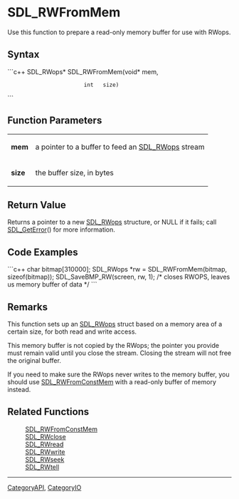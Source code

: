 <!-- pragma section-numbers off -->
<!-- pragma disable-camelcase -->

= SDL_RWFromMem =
Use this function to prepare a read-only memory buffer for use with RWops.


== Syntax ==
```c++
SDL_RWops* SDL_RWFromMem(void* mem,
                         int   size)
```

== Function Parameters ==
{|
|'''mem'''
|a pointer to a buffer to feed an [[SDL_RWops]] stream
|-
|'''size'''
|the buffer size, in bytes
|}

== Return Value ==
Returns a pointer to a new [[SDL_RWops]] structure, or NULL if it fails; call [[SDL_GetError]]() for more information.

== Code Examples ==
```c++
char bitmap[310000];
SDL_RWops *rw = SDL_RWFromMem(bitmap, sizeof(bitmap));
SDL_SaveBMP_RW(screen, rw, 1);  /* closes RWOPS, leaves us memory buffer of data */
```

== Remarks ==
This function sets up an [[SDL_RWops]] struct based on a memory area of a certain size, for both read and write access.

This memory buffer is not copied by the RWops; the pointer you provide must remain valid until you close the stream. Closing the stream will not free the original buffer.

If you need to make sure the RWops never writes to the memory buffer, you should use [[SDL_RWFromConstMem]] with a read-only buffer of memory instead.

== Related Functions ==
:[[SDL_RWFromConstMem]]
:[[SDL_RWclose]]
:[[SDL_RWread]]
:[[SDL_RWwrite]]
:[[SDL_RWseek]]
:[[SDL_RWtell]]

----
[[CategoryAPI]], [[CategoryIO]]
